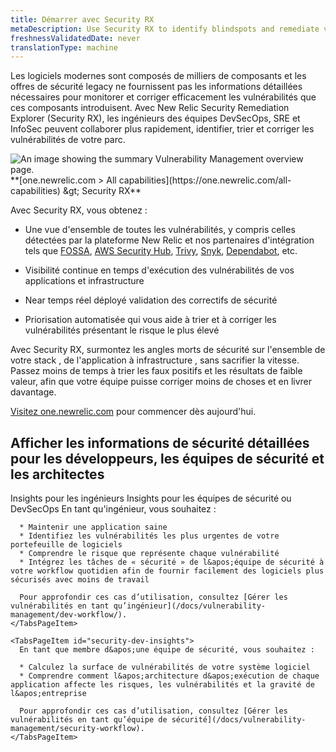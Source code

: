 ```yaml
---
title: Démarrer avec Security RX
metaDescription: Use Security RX to identify blindspots and remediate vulnerabilities.
freshnessValidatedDate: never
translationType: machine
---
```


Les logiciels modernes sont composés de milliers de composants et les offres de sécurité legacy ne fournissent pas les informations détaillées nécessaires pour monitorer et corriger efficacement les vulnérabilités que ces composants introduisent. Avec New Relic Security Remediation Explorer (Security RX), les ingénieurs des équipes DevSecOps, SRE et InfoSec peuvent collaborer plus rapidement, identifier, trier et corriger les vulnérabilités de votre parc.

<img title="Vulnerability Management overview" alt="An image showing the summary Vulnerability Management overview page." src="/images/security_screenshot-full_security-overview.webp" />

<figcaption>
  <DNT>
    **[one.newrelic.com &gt; All capabilities](https://one.newrelic.com/all-capabilities) &amp;gt; Security RX**
  </DNT>
</figcaption>

Avec Security RX, vous obtenez :

* Une vue d&apos;ensemble de toutes les vulnérabilités, y compris celles détectées par la plateforme New Relic et nos partenaires d&apos;intégration tels que [FOSSA](docs/vulnerability-management/integrations/fossa/), [AWS Security Hub](docs/vulnerability-management/integrations/aws/), [Trivy](/docs/vulnerability-management/integrations/trivy), [Snyk](docs/vulnerability-management/integrations/snyk/), [Dependabot](install/vm/), etc.

* Visibilité continue en temps d&apos;exécution des vulnérabilités de vos applications et infrastructure

* Near temps réel déployé validation des correctifs de sécurité

* Priorisation automatisée qui vous aide à trier et à corriger les vulnérabilités présentant le risque le plus élevé

Avec Security RX, surmontez les angles morts de sécurité sur l&apos;ensemble de votre stack , de l&apos;application à infrastructure , sans sacrifier la vitesse. Passez moins de temps à trier les faux positifs et les résultats de faible valeur, afin que votre équipe puisse corriger moins de choses et en livrer davantage.

[Visitez one.newrelic.com](https://one.newrelic.com/vulnerability-management) pour commencer dès aujourd&apos;hui.

## Afficher les informations de sécurité détaillées pour les développeurs, les équipes de sécurité et les architectes

<Tabs>
  <TabsBar>
    <TabsBarItem id="developer-insights">Insights pour les ingénieurs</TabsBarItem> <TabsBarItem id="security-dev-insights">Insights pour les équipes de sécurité ou DevSecOps</TabsBarItem>
  </TabsBar>

  <TabsPages>
    <TabsPageItem id="developer-insights">
      En tant qu&apos;ingénieur, vous souhaitez :

      * Maintenir une application saine
      * Identifiez les vulnérabilités les plus urgentes de votre portefeuille de logiciels
      * Comprendre le risque que représente chaque vulnérabilité
      * Intégrez les tâches de « sécurité » de l&apos;équipe de sécurité à votre workflow quotidien afin de fournir facilement des logiciels plus sécurisés avec moins de travail

      Pour approfondir ces cas d’utilisation, consultez [Gérer les vulnérabilités en tant qu’ingénieur](/docs/vulnerability-management/dev-workflow/).
    </TabsPageItem>

    <TabsPageItem id="security-dev-insights">
      En tant que membre d&apos;une équipe de sécurité, vous souhaitez :

      * Calculez la surface de vulnérabilités de votre système logiciel
      * Comprendre comment l&apos;architecture d&apos;exécution de chaque application affecte les risques, les vulnérabilités et la gravité de l&apos;entreprise

      Pour approfondir ces cas d’utilisation, consultez [Gérer les vulnérabilités en tant qu’équipe de sécurité](/docs/vulnerability-management/security-workflow).
    </TabsPageItem>
  </TabsPages>
</Tabs>